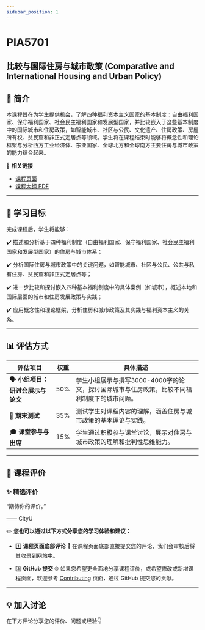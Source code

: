 ```yaml
---
sidebar_position: 1
---
```


# PIA5701
## 比较与国际住房与城市政策 (Comparative and International Housing and Urban Policy)

## **📘 简介**
本课程旨在为学生提供机会，了解四种福利资本主义国家的基本制度：自由福利国家、保守福利国家、社会民主福利国家和发展型国家，并比较嵌入于这些基本制度中的国际城市和住房政策，如智能城市、社区与公民、文化遗产、住房政策、房屋所有权、贫民窟和非正式定居点等领域。学生将在课程结束时能够将概念性和理论框架与分析西方工业经济体、东亚国家、全球北方和全球南方主要住房与城市政策的能力结合起来。

🔗 **相关链接**
- [课程页面](https://www.cityu.edu.hk/catalogue/pg/202425/course/PIA5701.htm)
- [课程大纲 PDF](https://www.cityu.edu.hk/catalogue/pg/202425/course/PIA5701.pdf)

---

## **🎯 学习目标**

完成课程后，学生将能够：

✔️ 描述和分析基于四种福利制度（自由福利国家、保守福利国家、社会民主福利国家和发展型国家）的住房与城市体系；

✔️ 分析国际住房与城市政策中的关键问题，如智能城市、社区与公民、公共与私有住房、贫民窟和非正式定居点等；

✔️ 进一步比较和探讨嵌入四种基本福利制度中的具体案例（如城市），概述本地和国际层面的城市和住房发展政策与实践；

✔️ 应用概念性和理论框架，分析住房和城市政策及其实践与福利资本主义的关系。

---

## **📊 评估方式**

| **评估项目**               | **权重** | **具体描述**                                                                                       |
|---------------------------|---------|---------------------------------------------------------------------------------------------------|
| **🗣️ 小组项目：研讨会展示与论文** | 50%     | 学生小组展示与撰写3000-4000字的论文，探讨国际城市与住房政策，比较不同福利制度下的城市问题。  |
| **📅 期末测试**             | 35%     | 测试学生对课程内容的理解，涵盖住房与城市政策的基本理论与实践。                                           |
| **🎓 课堂参与与出席**        | 15%     | 学生通过积极参与课堂讨论，展示对住房与城市政策的理解和批判性思维能力。                                |

---

## **💬 课程评价**

### ✨ **精选评价**
<div className={commentStyles.commentBox}>
    <p className={commentStyles.commentText}>
        “期待你的评价。”
    </p>
    <p className={commentStyles.commentAuthor}>—— CityU</p>
</div>

✏️ **您也可以通过以下方式分享您的学习体验和建议：**

- 1️⃣ **课程页面底部评论**
💬 在课程页面底部直接提交您的评论，我们会审核后将其收录到网站中。

- 2️⃣ **GitHub 提交**
🌐 如果您希望更全面地分享课程评价，或希望修改或新增课程页面，欢迎参考 [Contributing](https://penjc.github.io/CityU/contributing) 页面，通过 GitHub 提交您的贡献。

---

## **💡 加入讨论**

在下方评论分享您的评价、问题或经验👇
<Utterances />